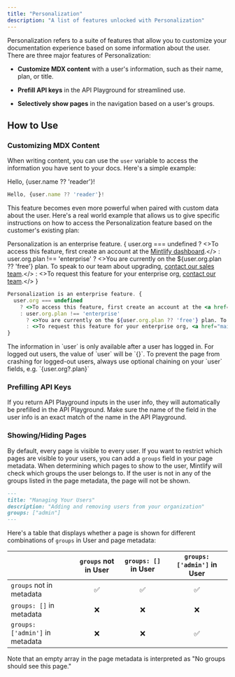 ```yaml
---
title: "Personalization"
description: "A list of features unlocked with Personalization"
---
```


Personalization refers to a suite of features that allow you to customize your
documentation experience based on some information about the user. There are
three major features of Personalization:

- **Customize MDX content** with a user's information, such as their name, plan, or title.

- **Prefill API keys** in the API Playground for streamlined use.

- **Selectively show pages** in the navigation based on a user's groups.

## How to Use

### Customizing MDX Content

When writing content, you can use the `user` variable to access the information you have sent to your docs. Here's a simple example:

Hello, {user.name ?? 'reader'}!

```jsx
Hello, {user.name ?? 'reader'}!
```

This feature becomes even more powerful when paired with custom data about the user. Here's a real world example that allows us to give specific instructions on how to access the Personalization feature based on the customer's existing plan:

Personalization is an enterprise feature. {
user.org === undefined
? <>To access this feature, first create an account at the <a href="https://dashboard.mintlify.com/login">Mintlify dashboard</a>.</>
: user.org.plan !== 'enterprise'
? <>You are currently on the ${user.org.plan ?? 'free'} plan. To speak to our team about upgrading, <a href="mailto:sales@mintlify.com">contact our sales team</a>.</>
: <>To request this feature for your enterprise org, <a href="mailto:sales@mintlify.com">contact our team</a>.</>
}

```jsx
Personalization is an enterprise feature. {
  user.org === undefined
    ? <>To access this feature, first create an account at the <a href="https://dashboard.mintlify.com/login">Mintlify dashboard</a>.</>
    : user.org.plan !== 'enterprise'
      ? <>You are currently on the ${user.org.plan ?? 'free'} plan. To speak to our team about upgrading, <a href="mailto:sales@mintlify.com">contact our sales team</a>.</>
      : <>To request this feature for your enterprise org, <a href="mailto:sales@mintlify.com">contact our team</a>.</>
}
```

<Note>
  The information in `user` is only available after a user has logged in. For
  logged out users, the value of `user` will be `{}`. To prevent the page from
  crashing for logged-out users, always use optional chaining on your `user`
  fields, e.g. `{user.org?.plan}`
</Note>

### Prefilling API Keys

If you return API Playground inputs in the user info, they will automatically be prefilled in the API Playground. Make sure the name of the field in the user info is an exact match of the name in the API Playground.

### Showing/Hiding Pages

By default, every page is visible to every user. If you want to restrict which pages are visible to your users, you can add a `groups` field in your page metadata.
When determining which pages to show to the user, Mintlify will check which groups the user belongs to.
If the user is not in any of the groups listed in the page metadata, the page will not be shown.

```md
---
title: "Managing Your Users"
description: "Adding and removing users from your organization"
groups: ["admin"]
---
```

Here's a table that displays whether a page is shown for different combinations of `groups` in User and page metadata:

|                                 | `groups` not in User | `groups: []` in User | `groups: ['admin']` in User |
| :------------------------------ | :------------------: | :------------------: | :-------------------------: |
| `groups` not in metadata        |          ✅          |          ✅          |             ✅              |
| `groups: []` in metadata        |          ❌          |          ❌          |             ❌              |
| `groups: ['admin']` in metadata |          ❌          |          ❌          |             ✅              |

<Note>
  Note that an empty array in the page metadata is interpreted as "No groups
  should see this page."
</Note>
